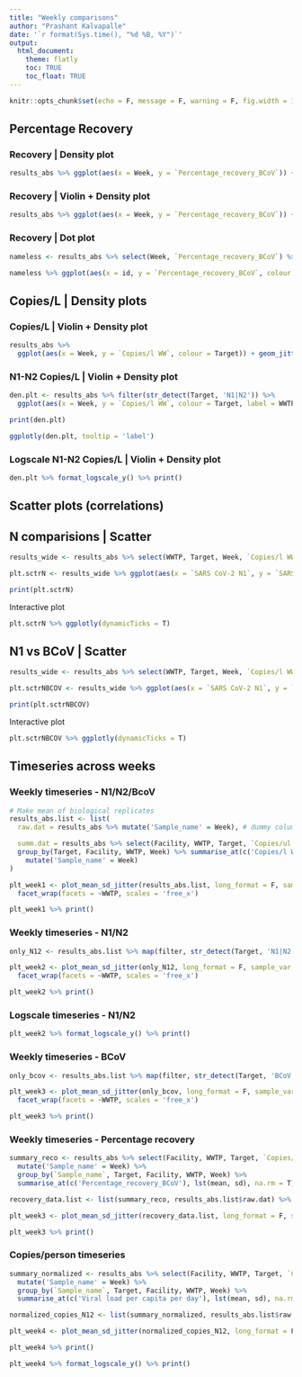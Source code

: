 ```yaml
---
title: "Weekly comparisons"
author: "Prashant Kalvapalle"
date: '`r format(Sys.time(), "%d %B, %Y")`'
output: 
  html_document:
    theme: flatly
    toc: TRUE
    toc_float: TRUE
---
```


```r

knitr::opts_chunk$set(echo = F, message = F, warning = F, fig.width = 10, fig.height = 4)
```

## Percentage Recovery 

### Recovery | Density plot

```r

results_abs %>% ggplot(aes(x = Week, y = `Percentage_recovery_BCoV`)) + geom_jitter(width = .1)
```

### Recovery | Violin + Density plot

```r

results_abs %>% ggplot(aes(x = Week, y = `Percentage_recovery_BCoV`)) + geom_violin() + geom_jitter(width = .1, alpha = .2)
```

### Recovery | Dot plot

```r

nameless <- results_abs %>% select(Week, `Percentage_recovery_BCoV`) %>% drop_na() %>% group_by(Week) %>% arrange(`Percentage_recovery_BCoV`) %>%  mutate(id = row_number()) 

nameless %>% ggplot(aes(x = id, y = `Percentage_recovery_BCoV`, colour = Week)) + geom_point() + geom_line()
```

## Copies/L | Density plots

### Copies/L | Violin + Density plot

```r

results_abs %>% 
  ggplot(aes(x = Week, y = `Copies/l WW`, colour = Target)) + geom_jitter(width = .1) + geom_violin()
```

### N1-N2 Copies/L | Violin + Density plot

```r

den.plt <- results_abs %>% filter(str_detect(Target, 'N1|N2')) %>% 
  ggplot(aes(x = Week, y = `Copies/l WW`, colour = Target, label = WWTP)) + geom_jitter(width = .1) + geom_violin()

print(den.plt)

ggplotly(den.plt, tooltip = 'label')
```

### Logscale N1-N2 Copies/L | Violin + Density plot

```r

den.plt %>% format_logscale_y() %>% print()
```

## Scatter plots (correlations)

## N comparisions | Scatter

```r

results_wide <- results_abs %>% select(WWTP, Target, Week, `Copies/l WW`) %>% group_by(Week, Target, WWTP) %>% mutate(id = row_number()) %>% unite('WWTP', c('WWTP', id)) %>% pivot_wider(names_from = Target, values_from = `Copies/l WW`) 

plt.sctrN <- results_wide %>% ggplot(aes(x = `SARS CoV-2 N1`, y = `SARS CoV-2 N2`, colour = Week)) + geom_point() + geom_smooth(method = 'lm') 

print(plt.sctrN)

```

Interactive plot

```r
plt.sctrN %>% ggplotly(dynamicTicks = T)

```

## N1 vs BCoV | Scatter

```r

results_wide <- results_abs %>% select(WWTP, Target, Week, `Copies/l WW`) %>% group_by(Week, Target, WWTP) %>% mutate(id = row_number()) %>% unite('WWTP', c('WWTP', id)) %>% pivot_wider(names_from = Target, values_from = `Copies/l WW`) 

plt.sctrNBCOV <- results_wide %>% ggplot(aes(x = `SARS CoV-2 N1`, y = `BCoV_M`, colour = Week)) + geom_point() + geom_smooth(method = 'lm') 

print(plt.sctrNBCOV)

```

Interactive plot

```r
plt.sctrNBCOV %>% ggplotly(dynamicTicks = T)

```


## Timeseries across weeks

### Weekly timeseries - N1/N2/BcoV

```r

# Make mean of biological replicates
results_abs.list <- list(
  raw.dat = results_abs %>% mutate('Sample_name' = Week), # dummy column - for compatibility with plot_mean_sd_jitter() function

  summ.dat = results_abs %>% select(Facility, WWTP, Target, `Copies/ul RNA`: `Percentage_recovery_BCoV`, Week, -any_of('Bottle')) %>%
  group_by(Target, Facility, WWTP, Week) %>% summarise_at(c('Copies/l WW'), lst(mean, sd), na.rm = T) %>% 
    mutate('Sample_name' = Week)
)

plt_week1 <- plot_mean_sd_jitter(results_abs.list, long_format = F, sample_var = extra_categories, exclude_sample = T, x_var = Week, y_var = `Copies/l WW`, colour_var = Target, ylabel = 'Genome copies/l Wastewater') + geom_line(aes(group = Target)) +
  facet_wrap(facets = ~WWTP, scales = 'free_x')

plt_week1 %>% print()
```


### Weekly timeseries - N1/N2 

```r
only_N12 <- results_abs.list %>% map(filter, str_detect(Target, 'N1|N2'))

plt_week2 <- plot_mean_sd_jitter(only_N12, long_format = F, sample_var = extra_categories, exclude_sample = T, x_var = Week, y_var = `Copies/l WW`, colour_var = Target, ylabel = 'Genome copies/l Wastewater') + geom_line(aes(group = Target)) +
  facet_wrap(facets = ~WWTP, scales = 'free_x')

plt_week2 %>% print()
```

### Logscale timeseries - N1/N2 

```r

plt_week2 %>% format_logscale_y() %>% print()
```

### Weekly timeseries - BCoV 

```r
only_bcov <- results_abs.list %>% map(filter, str_detect(Target, 'BCoV'))

plt_week3 <- plot_mean_sd_jitter(only_bcov, long_format = F, sample_var = extra_categories, exclude_sample = T, x_var = Week, y_var = `Copies/l WW`, colour_var = Target, ylabel = 'Genome copies/l Wastewater') + geom_line(aes(group = Target)) +
  facet_wrap(facets = ~WWTP, scales = 'free_x')

plt_week3 %>% print()
```

### Weekly timeseries - Percentage recovery 

```r

summary_reco <- results_abs %>% select(Facility, WWTP, Target, `Copies/ul RNA`: `Percentage_recovery_BCoV`, Week, -any_of('Bottle')) %>%
  mutate('Sample_name' = Week) %>% 
  group_by(`Sample_name`, Target, Facility, WWTP, Week) %>% 
  summarise_at(c('Percentage_recovery_BCoV'), lst(mean, sd), na.rm = T)

recovery_data.list <- list(summary_reco, results_abs.list$raw.dat) %>% map(filter, str_detect(Target, 'BCoV')) %>% setNames(c('summ.dat', 'raw.dat'))

plt_week3 <- plot_mean_sd_jitter(recovery_data.list, long_format = F, sample_var = extra_categories, exclude_sample = T, x_var = Week, y_var = `Percentage_recovery_BCoV`, colour_var = Target, ylabel = 'Percentage of BCoV copies recovered') + geom_line(aes(group = Target)) + facet_wrap(facets = ~WWTP, scales = 'free_x')

plt_week3 %>% print()
```

### Copies/person timeseries

```r

summary_normalized <- results_abs %>% select(Facility, WWTP, Target, `Copies/ul RNA`: `Percentage_recovery_BCoV`, Week, `Viral load per capita per day`, -any_of('Bottle')) %>%
  mutate('Sample_name' = Week) %>% 
  group_by(`Sample_name`, Target, Facility, WWTP, Week) %>% 
  summarise_at(c('Viral load per capita per day'), lst(mean, sd), na.rm = T)

normalized_copies_N12 <- list(summary_normalized, results_abs.list$raw.dat) %>% map(filter, str_detect(Target, 'N1|N2')) %>% setNames(c('summ.dat', 'raw.dat'))

plt_week4 <- plot_mean_sd_jitter(normalized_copies_N12, long_format = F, sample_var = extra_categories, exclude_sample = T, x_var = Week, y_var = `Viral load per capita per day`, facet_var = WWTP, colour_var = Target, ylabel = 'Viral load per capita per day', facet_style = 'manual') + geom_line(aes(group = Target)) + facet_wrap(facets = ~WWTP, scales = 'free_x')

plt_week4 %>% print()

plt_week4 %>% format_logscale_y() %>% print()

```
